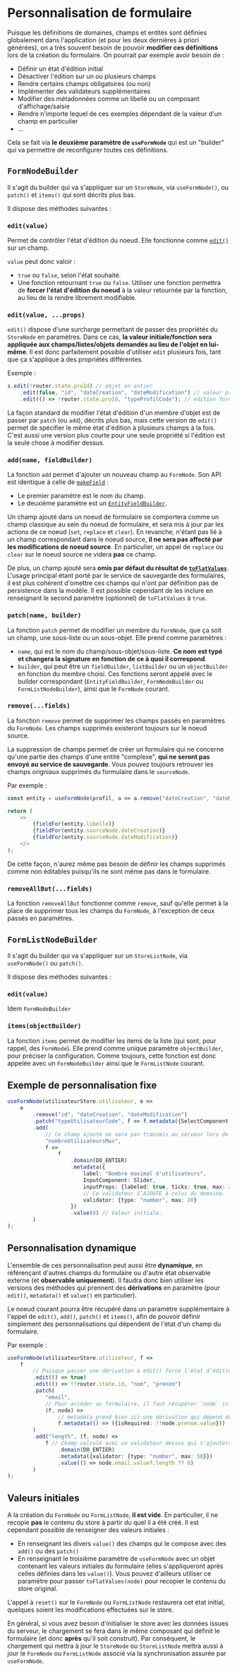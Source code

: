 
<Meta title="Modèle métier/Personnalisation" />

# Personnalisation de formulaire

Puisque les définitions de domaines, champs et entités sont définies globalement dans l'application (et pour les deux dernières à priori générées), on a très
souvent besoin de pouvoir **modifier ces définitions** lors de la création du formulaire. On pourrait par exemple avoir besoin de :

-   Définir un état d'édition initial
-   Désactiver l'édition sur un ou plusieurs champs
-   Rendre certains champs obligatoires (ou non)
-   Implémenter des validateurs supplémentaires
-   Modifier des métadonnées comme un libellé ou un composant d'affichage/saisie
-   Rendre n'importe lequel de ces exemples dépendant de la valeur d'un champ en particulier
-   ...

Cela se fait via **le deuxième paramètre de `useFormNode`** qui est un "builder" qui va permettre de reconfigurer toutes ces définitions.

## `FormNodeBuilder`

Il s'agit du builder qui va s'appliquer sur un `StoreNode`, via `useFormNode()`, ou `patch()` et `items()` qui sont décrits plus bas.

Il dispose des méthodes suivantes :

### `edit(value)`

Permet de contrôler l'état d'édition du noeud. Elle fonctionne comme [`edit()`](/docs/modèle-métier-makefield--docs#editvalue) sur un champ.

`value` peut donc valoir :

-   `true` ou `false`, selon l'état souhaité.
-   Une fonction retournant `true` ou `false`. Utiliser une fonction permettra de **forcer l'état d'édition du noeud** à la valeur retournée par la fonction, au
    lieu de la rendre librement modifiable.

### `edit(value, ...props)`

`edit()` dispose d'une surcharge permettant de passer des propriétés du `StoreNode` en paramètres. Dans ce cas, **la valeur initiale/fonction sera appliquée
aux champs/listes/objets demandés au lieu de l'objet en lui-même**. Il est donc parfaitement possible d'utiliser `edit` plusieurs fois, tant que ça s'applique à
des propriétés différentes.

Exemple :

```ts
s.edit(!router.state.proId) // objet en entier
    .edit(false, "id", "dateCreation", "dateModification") // valeur par défaut sur certains champs
    .edit(() => !router.state.proId, "typeProfilCode"); // édition forcée sur un champ
```

La façon standard de modifier l'état d'édition d'un membre d'objet est de passer par `patch` (ou `add`), décrits plus bas, mais cette version de `edit()`
permet de spécifier le même état d'édition à plusieurs champs à la fois. C'est aussi une version plus courte pour une seule propriété si l'édition est la seule
chose à modifier dessus.

### `add(name, fieldBuilder)`

La fonction `add` permet d'ajouter un nouveau champ au `FormNode`. Son API est identique à celle de [`makeField`](/docs/modèle-métier-makefield--docs#makefieldname-builder) :

-   Le premier paramètre est le nom du champ.
-   Le deuxième paramètre est un [`EntityFieldBuilder`](/docs/modèle-métier-makefield--docs#entityfieldbuilder).

Un champ ajouté dans un noeud de formulaire se comportera comme un champ classique au sein du noeud de formulaire, et sera mis à jour par les actions de
ce noeud (`set`, `replace` et `clear`). En revanche, n'étant pas lié à un champ correspondant dans le noeud source, **il ne sera pas affecté par les
modifications de noeud source**. En particulier, un appel de `replace` ou `clear` sur le noeud source ne videra **pas** ce champ.

De plus, un champ ajouté sera **omis par défaut du résultat de [`toFlatValues`](/docs/modèle-métier-stores-d-entité--docs#toflatvaluesnode-includeaddedfields)**. L'usage principal étant porté par le service de sauvegarde des formulaires, il
est plus cohérent d'omettre ces champs qui n'ont par définition pas de persistence dans la modèle. Il est possible cependant de les inclure en renseignant le
second paramètre (optionnel) de `toFlatValues` à `true`.

### `patch(name, builder)`

La fonction `patch` permet de modifier un membre du `FormNode`, que ça soit un champ, une sous-liste ou un sous-objet. Elle prend comme paramètres :

-   `name`, qui est le nom du champ/sous-objet/sous-liste. **Ce nom est typé et changera la signature en fonction de ce à quoi il correspond**.
-   `builder`, qui peut être un `fieldBuilder`, `listBuilder` ou un `objectBuilder` en fonction du membre choisi. Ces fonctions seront appelé avec le
    builder correspondant (`EntityFieldBuilder`, `FormNodeBuilder` ou `FormListNodeBuilder`), ainsi que le `FormNode` courant.

### `remove(...fields)`

La fonction `remove` permet de supprimer les champs passés en paramètres du `FormNode`. Les champs supprimés existeront toujours sur le noeud source.

La suppression de champs permet de créer un formulaire qui ne concerne qu'une partie des champs d'une entité "complexe", **qui ne seront pas envoyé au
service de sauvegarde**. Vous pouvez toujours retrouver les champs origniaux supprimés du formulaire dans le `sourceNode`.

Par exemple :

```ts
const entity = useFormNode(profil, a => a.remove("dateCreation", "dateModification"));

return (
    <>
        {fieldFor(entity.libelle)}
        {fieldFor(entity.sourceNode.dateCreation)}
        {fieldFor(entity.sourceNode.dateModification)}
    </>
);
```

De cette façon, n'aurez même pas besoin de définir les champs supprimés comme non éditables puisqu'ils ne sont même pas dans le formulaire.

### `removeAllBut(...fields)`

La fonction `removeAllBut` fonctionne comme `remove`, sauf qu'elle permet à la place de supprimer tous les champs du `FormNode`, à l'exception de ceux
passés en paramètres.

## `FormListNodeBuilder`

Il s'agit du builder qui va s'appliquer sur un `StoreListNode`, via `useFormNode()` ou `patch()`.

Il dispose des méthodes suivantes :

### `edit(value)`

Idem `FormNodeBuilder`

### `items(objectBuilder)`

La fonction `items` permet de modifier les items de la liste (qui sont, pour rappel, des `FormNode`). Elle prend comme unique paramètre `objectBuilder`,
pour préciser la configuration. Comme toujours, cette fonction est donc appelée avec un `FormNodeBuilder` ainsi que le `FormListNode` courant.

## Exemple de personnalisation fixe

```ts
useFormNode(utilisateurStore.utilisateur, e =>
    e
        .remove("id", "dateCreation", "dateModification")
        .patch("typeUtilisateurCode", f => f.metadata({SelectComponent: SelectRadio}))
        .add(
            // Ce champ ajouté ne sera pas transmis au serveur lors de la sauvegarde
            "nombreUtilisateursMax",
            f =>
                f
                    .domain(DO_ENTIER)
                    .metadata({
                        label: "Nombre maximal d'utilisateurs",
                        InputComponent: Slider,
                        inputProps: {labeled: true, ticks: true, max: 20},
                        // Ce validateur S'AJOUTE à celui du domaine.
                        validator: {type: "number", max: 20}
                    })
                    .value(8) // Valeur initiale.
        )
);
```

## Personnalisation dynamique

L'ensemble de ces personnalisation peut aussi être **dynamique**, en référençant d'autres champs du formulaire ou d'autre état observable externe (et **observable
uniquement**). Il faudra donc bien utiliser les versions des méthodes qui prennent des **dérivations** en paramètre (pour `edit()`, `metadata()` et `value()` en
particulier).

Le noeud courant pourra être récupéré dans un paramètre supplémentaire à l'appel de `edit()`, `add()`, `patch()` et `items()`, afin de pouvoir définir
simplement des personnalisations qui dépendent de l'état d'un champ du formulaire.

Par exemple :

```ts
useFormNode(utilisateurStore.utilisateur, f =>
    f
        // Puisque passer une dérivation à edit() force l'état d'édition, on peut créer un formulaire en édition permanente.
        .edit(() => true)
        .edit(() => !!router.state.id, "nom", "prenom")
        .patch(
            "email",
            // Pour accéder au formulaire, il faut récupérer `node` ici
            (f, node) =>
                // metadata prend bien ici une dérivation qui dépend de `node.prenom.value`
                f.metadata(() => ({isRequired: !!node.prenom.value}))
        )
        .add("length", (f, node) =>
            f // Champ calculé avec un validateur dessus qui s'ajoutera à ceux des champs.
                .domain(DO_ENTIER)
                .metadata({validator: {type: "number", max: 50}})
                .value(() => node.email.value?.length ?? 0)
        )
);
```

## Valeurs initiales

A la création du `FormNode` ou `FormListNode`, **il est vide**. En particulier, il ne recopie **pas** le contenu du store à partir du quel il a été créé. Il est cependant
possible de renseigner des valeurs initiales :

-   En renseignant les divers `value()` des champs qui le compose avec des `add()` ou des `patch()`
-   En renseignant le troisième paramètre de `useFormNode` avec un objet contenant les valeurs initiales du formulaire (elles s'appliqueront après celles
    définies dans les `value()`). Vous pouvez d'ailleurs utiliser ce paramètre pour passer `toFlatValues(node)` pour recopier le contenu du store original.

L'appel à `reset()` sur le `FormNode` ou `FormListNode` restaurera cet état initial, quelques soient les modifications effectuées sur le store.

En général, si vous avez besoin d'initialiser le store avec les données issues du serveur, le chargement se fera dans le même composant qui définit le formulaire
(et donc **après** qu'il soit construit). Par conséquent, le chargement qui mettra à jour le `StoreNode` ou `StoreListNode` mettra aussi à jour le `FormNode` ou
`FormListNode` associé via la synchronisation assurée par `useFormNode`.
